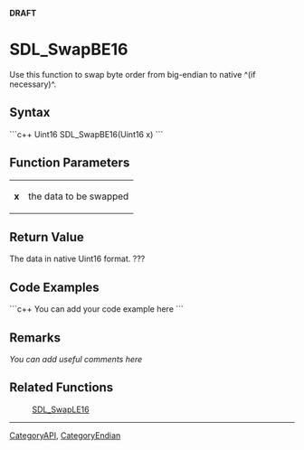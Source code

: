 <!-- pragma section-numbers off -->
<!-- pragma disable-camelcase -->
'''DRAFT'''

= SDL_SwapBE16 =
Use this function to swap byte order from big-endian to native ^(if necessary)^.


== Syntax ==
```c++
Uint16 SDL_SwapBE16(Uint16 x)
```

== Function Parameters ==
{|
|'''x'''
|the data to be swapped
|}

== Return Value ==
The data in native Uint16 format. ???

== Code Examples ==
```c++
You can add your code example here
```

== Remarks ==
''You can add useful comments here''

== Related Functions ==
:[[SDL_SwapLE16]]

----
[[CategoryAPI]], [[CategoryEndian]]
